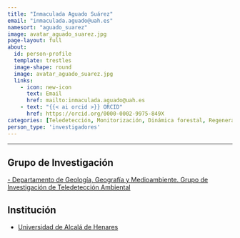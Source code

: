 ```yaml
---
title: "Inmaculada Aguado Suárez"
email: "inmaculada.aguado@uah.es"  
namesort: "aguado_suarez"
image: avatar_aguado_suarez.jpg
page-layout: full
about: 
  id: person-profile
  template: trestles
  image-shape: round
  image: avatar_aguado_suarez.jpg
  links:
    - icon: new-icon
      text: Email
      href: mailto:inmaculada.aguado@uah.es
    - text: "{{< ai orcid >}} ORCID"
      href: https://orcid.org/0000-0002-9975-849X
categories: [Teledetección, Monitorización, Dinámica forestal, Regeneración]
person_type: 'investigadores'
---
```

 
<hr>

:::{#person-profile}

## Grupo de Investigación
[- Departamento de Geología, Geografía y Medioambiente. Grupo de Investigación de Teledetección Ambiental](https://geogra.uah.es/gita/)

## Institución
- [Universidad de Alcalá de Henares](https://www.uah.es)

:::
